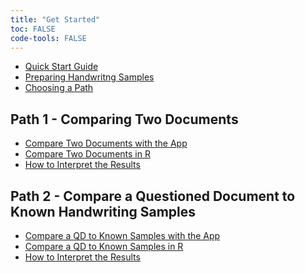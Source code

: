 ```yaml
---
title: "Get Started"
toc: FALSE
code-tools: FALSE
---
```


- [Quick Start Guide](get-started/quick-start-guide.html) 
- [Preparing Handwritng Samples](get-started/prepare-samples.html)
- [Choosing a Path](get-started/choose-path.html)

## Path 1 - Comparing Two Documents

- [Compare Two Documents with the App](get-started/two-docs-app.html)
- [Compare Two Documents in R](get-started/two-docs-r.html)
- [How to Interpret the Results](get-started/two-docs-results.html)

## Path 2 - Compare a Questioned Document to Known Handwriting Samples

- [Compare a QD to Known Samples with the App](get-started/qd-known-app.html)
- [Compare a QD to Known Samples in R](get-started/qd-known-r.html)
- [How to Interpret the Results](get-started/qd-known-results.html)